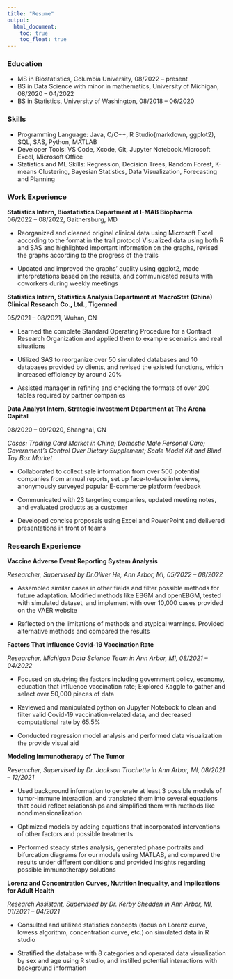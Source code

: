 ```yaml
---
title: "Resume"
output: 
  html_document:
    toc: true
    toc_float: true
---
```


### Education
* MS in Biostatistics, Columbia University, 08/2022 -- present
* BS in Data Science with minor in mathematics, University of Michigan, 08/2020 -- 04/2022
* BS in Statistics, University of Washington, 08/2018 -- 06/2020

### Skills
* Programming Language: Java, C/C++, R Studio(markdown, ggplot2), SQL, SAS, Python, MATLAB
* Developer Tools: VS Code, Xcode, Git, Jupyter Notebook,Microsoft Excel, Microsoft Office
* Statistics and ML Skills: Regression, Decision Trees, Random Forest, K-means Clustering, Bayesian Statistics, Data 					Visualization, Forecasting and Planning

### Work Experience
**Statistics Intern, Biostatistics Department at I-MAB Biopharma**	
  06/2022 -- 08/2022, Gaithersburg, MD

  + Reorganized and cleaned original clinical data using Microsoft Excel according to the format in the trail protocol
Visualized data using both R and SAS and highlighted important information on the graphs, revised the graphs according to the progress of the trails

  + Updated and improved the graphs’ quality using ggplot2, made interpretations based on the results, and communicated results with coworkers during weekly meetings

**Statistics Intern, Statistics Analysis Department at MacroStat (China) Clinical Research Co., Ltd., Tigermed**	

  05/2021 -- 08/2021, Wuhan, CN

  + Learned the complete Standard Operating Procedure for a Contract Research Organization and applied them to example scenarios and real situations
  
  + Utilized SAS to reorganize over 50 simulated databases and 10 databases provided by clients, and revised the existed functions, which increased efficiency by around 20%
  
  + Assisted manager in refining and checking the formats of over 200 tables required by partner companies

**Data Analyst Intern, Strategic Investment Department at The Arena Capital**	

  08/2020 -- 09/2020, Shanghai, CN

*Cases: Trading Card Market in China; Domestic Male Personal Care; Government’s Control Over Dietary Supplement; Scale Model Kit and Blind Toy Box Market*
  
  + Collaborated to collect sale information from over 500 potential companies from annual reports, set up face-to-face interviews, anonymously surveyed popular E-commerce platform feedback
  
  + Communicated with 23 targeting companies, updated meeting notes, and evaluated products as a customer
  
  + Developed concise proposals using Excel and PowerPoint and delivered presentations in front of teams

### Research Experience

**Vaccine Adverse Event Reporting System Analysis**


*Researcher, Supervised by Dr.Oliver He, Ann Arbor, MI, 05/2022 -- 08/2022*

  + Assembled similar cases in other fields and filter possible methods for future adaptation. Modified methods like EBGM and openEBGM, tested with simulated dataset, and implement with over 10,000 cases provided on the VAER website
  
  + Reflected on the limitations of methods and atypical warnings. Provided alternative methods and compared the results

**Factors That Influence Covid-19 Vaccination Rate**

*Researcher, Michigan Data Science Team	in Ann Arbor, MI, 08/2021 -- 04/2022*

  + Focused on studying the factors including government policy, economy, education that influence vaccination rate; Explored Kaggle to gather and select over 50,000 pieces of data
  
  + Reviewed and manipulated python on Jupyter Notebook to clean and filter valid Covid-19 vaccination-related data, and decreased computational rate by 65.5%
  
  + Conducted regression model analysis and performed data visualization the provide visual aid

**Modeling Immunotherapy of The Tumor**


*Researcher, Supervised by Dr. Jackson Trachette in Ann Arbor, MI, 08/2021 -- 12/2021*

  + Used background information to generate at least 3 possible models of tumor-immune interaction, and translated them into several equations that could reflect relationships and simplified them with methods like nondimensionalization
  
  + Optimized models by adding equations that incorporated interventions of other factors and possible treatments
  
  + Performed steady states analysis, generated phase portraits and bifurcation diagrams for our models using MATLAB, and compared the results under different conditions and provided insights regarding possible immunotherapy solutions
  
**Lorenz and Concentration Curves, Nutrition Inequality, and Implications for Adult Health**
  
*Research Assistant, Supervised by Dr. Kerby Shedden in Ann Arbor, MI,  01/2021 -- 04/2021*

  + Consulted and utilized statistics concepts (focus on Lorenz curve, lowess algorithm, concentration curve, etc.) on simulated data in R studio
  
  + Stratified the database with 8 categories and operated data visualization by sex and age using R studio, and instilled potential interactions with background information



